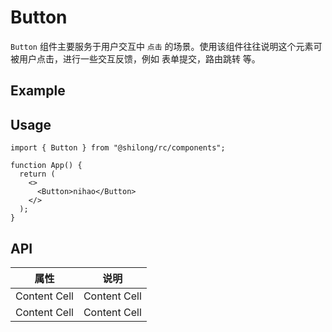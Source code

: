 
# Button

`Button` 组件主要服务于用户交互中 `点击` 的场景。使用该组件往往说明这个元素可被用户点击，进行一些交互反馈，例如 表单提交，路由跳转 等。

## Example

<Demo />

## Usage

```tsx
import { Button } from "@shilong/rc/components";

function App() {
  return (
    <>
      <Button>nihao</Button>
    </>
  );
}
```

## API

| 属性         | 说明         |
| ------------ | ------------ |
| Content Cell | Content Cell |
| Content Cell | Content Cell |

